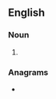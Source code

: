 ==English==

===Noun===
{{head|en|noun plural form}}

# {{plural of|acetonitrile|lang=en}}

===Anagrams===
* {{l|en|intersocietal}}